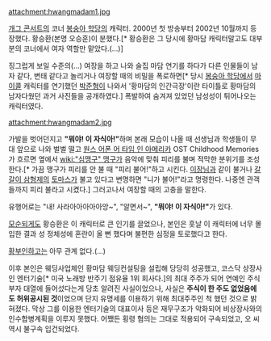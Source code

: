 attachment:hwangmadam1.jpg

[[개그 콘서트]]의 코너 [[봉숭아 학당]]의 캐릭터. 2000년 첫 방송부터 2002년 10월까지 등장했다. 황승환(본명 오승훈)이 분했다.[* 황승환은 그 당시에 황마담 캐릭터말고도 대부분의 코너에서 여자 역할만 맡았다.(...)]

징그럽게 보일 수준의(...) 여장을 하고 나와 술집 마담 연기를 하다가 다른 인물들이 남자 같다, 변태 같다고 놀리거나 여장할 때의 비밀을 폭로하면[* 당시 [[봉숭아 학당]]에서 [[마이콜]] 캐릭터를 연기했던 [[박준형]]이 나와서 '황마담의 인간극장'이란 타이틀로 황마담의 남자다웠던 과거 사진들을 공개하였다.] 폭발하여 숨겨져 있었던 남성성이 튀어나오는 캐릭터였다.

attachment:hwangmadam2.jpg

가발을 벗어던지고 '''"뭐야! 이 자식아!"'''하며 본래 모습이 나올 때 선생님과 학생들이 무대 앞으로 나와 벌벌 떨고 [[원스 어폰 어 타임 인 아메리카]] OST Childhood Memories가 흐르면 옆에서 [[wiki:"심맹구" 맹구]]가 음악에 맞춰 피리를 불며 적막한 분위기를 조성한다.[* 가끔 맹구가 피리를 안 불 때 "피리 불어!"하고 시킨다. [[이장님]]과 같이 불거나 [[갈갈이 삼형제]]의 [[토마스]]가 불고 있다고 변명하면 "니가 불어!"라고 명령한다. 나중엔 관객들까지 피리 불라고 시켰다.] 그러고나서 여장할 때의 고충을 말한다.

유행어로는 "내! 사라아아아아아앙~", "알면서~", '''"뭐야! 이 자식아!"'''가 있다.

[[모순]]되게도 황승환은 이 캐릭터로 큰 인기를 끌었으나, 본인은 훗날 이 캐릭터에 너무 몰입한 결과 성 정체성에 혼란이 올 뻔 했다며 불편한 심정을 토로했다고 한다.

[[황부인]]하고는 아무 관계 없다.(...)

이후 본인은 웨딩사업체인 황마담 웨딩컨설팅을 설립해 당당히 성공했고, 코스닥 상장사인 엔터기술[* 미국 노래방 반주기 점유율 1위 회사다.]의 최대 주주가 되어 연예인 주식부자 대열에 들어섰다는게 당초 알려진 사실이었으나, 사실은 '''주식이 한 주도 없었음에도 허위공시된 것'''이었으며 단지 유명세를 이용하기 위해 최대주주인 척 했던 것으로 밝혀졌다. 막상 그를 이용한 엔터기술의 대표이사 등은 재무구조가 악화되어 비상장사와의 인수합병계획을 이루지 못했다. 어쨌든 횡령 혐의는 그대로 적용되어 구속되었고, 오 씨 역시 불구속 입건되었다.
